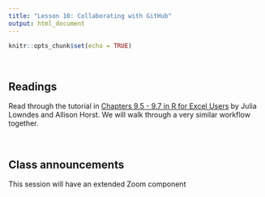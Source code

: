 ```yaml
---
title: "Lesson 10: Collaborating with GitHub"
output: html_document
---
```


```r
knitr::opts_chunk$set(echo = TRUE)
```

<br>

## Readings

Read through the tutorial in [Chapters 9.5 - 9.7 in R for Excel Users](https://rstudio-conf-2020.github.io/r-for-excel/collaborating.html#collaborating-with-github) by Julia Lowndes and Allison Horst. We will walk through a very similar workflow together.

<br>

## Class announcements

This session will have an extended Zoom component